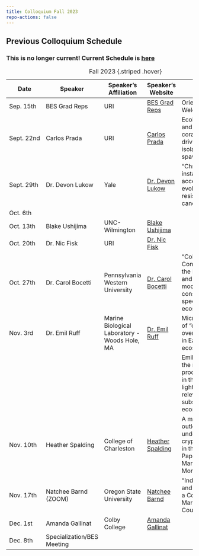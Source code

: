 ```yaml
---
title: Colloquium Fall 2023
repo-actions: false
---
```


## Previous Colloquium Schedule 

### This is no longer current!  Current Schedule is [here](/index.qmd)


| Date       | Speaker                  | Speaker's Affiliation                           | Speaker's Website                                                     | Talk Title                                                                                                                                           |
|------------|--------------------------|------------------------------------------------|-----------------------------------------------------------------------|------------------------------------------------------------------------------------------------------------------------------------------------------|
| Sep. 15th  | BES Grad Reps            | URI                                            | [BES Grad Reps](https://web.uri.edu/cels/academics/bes/)             | Orientation & Welcome BBQ                                                                                                                           |
| Sept. 22nd | Carlos Prada              | URI                                            | [Carlos Prada](https://web.uri.edu/bio/meet/carlos-prada/)           | Ecology, adaptation, and speciation in corals: Ecology driving reproductive isolation in broadcast spawners                                           |
| Sept. 29th | Dr. Devon Lukow           | Yale                                           | [Dr. Devon Lukow](https://medicine.yale.edu/profile/devon-lukow/)   | "Chromosomal instability accelerates the evolution of resistance to anti-cancer therapies"                                                           |
| Oct. 6th   |                          |                                                |                                                                       |                                                                                                                                                      |
| Oct. 13th  | Blake Ushijima            | UNC-Wilmington                                 | [Blake Ushijima](https://www.ushijima-lab.com/)                      |                                                                                                                                                      |
| Oct. 20th  | Dr. Nic Fisk              | URI                                            | [Dr. Nic Fisk](https://fisklab.github.io/)                           |                                                                                                                                                      |
| Oct. 27th  | Dr. Carol Bocetti         | Pennsylvania Western University                | [Dr. Carol Bocetti](https://www.linkedin.com/in/carol-bocetti-30b906258/) | "Collaborative Conservation saves the Kirtland's Warbler and serves as a model for all conservation-reliant species and ecosystems"                 |
| Nov. 3rd   | Dr. Emil Ruff              | Marine Biological Laboratory - Woods Hole, MA | [Dr. Emil Ruff](https://rufflab.org/2022/11/28/emil-ruff/)          | Microbial production of “dark oxygen”: An overlooked process in Earth’s hidden ecosystems                                                            |
|            |                           |                                                |                                                                       | Emil will talk about the microbial production of oxygen in the absence of light and its potential relevance in anoxic subsurface ecosystems. ...    |
| Nov. 10th  | Heather Spalding           | College of Charleston                          | [Heather Spalding](https://biology.cofc.edu/about-the-department/faculty-staff-listing/spalding-heather.php) | A multidisciplinary outlook on understanding a cryptogenic species in the Papahan̄aumokuak̄ea Marine National Monument, Hawai‘i                     |
| Nov. 17th  | Natchee Barnd (ZOOM)       | Oregon State University                        | [Natchee Barnd](https://natchee-barnd.squarespace.com/)             | "Indigenous Ocean and Coast: Designing a Collaborative Marine Studies Course"                                                                          |
| Dec. 1st   | Amanda Gallinat            | Colby College                                  | [Amanda Gallinat](https://www.amandagallinat.com/)                  |                                                                                                                                                      |
| Dec. 8th   | Specialization/BES Meeting |                                                |                                                                       |                                                                                                                                                      |


: Fall 2023 {.striped .hover}



